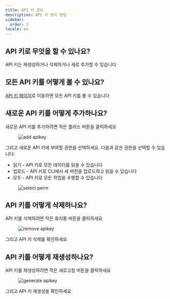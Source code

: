 ```yaml
---
title: API 키 관리
description: API 키 관리 방법
sidebar:
  order: 3
locale: ko
---
```


## API 키로 무엇을 할 수 있나요?

API 키는 재생성하거나 삭제하거나 새로 추가할 수 있습니다

## 모든 API 키를 어떻게 볼 수 있나요?

[API 키 페이지](https://webcapgo.app/dashboard/apikeys/)로 이동하면 모든 API 키를 볼 수 있습니다

## 새로운 API 키를 어떻게 추가하나요?

새로운 API 키를 추가하려면 작은 플러스 버튼을 클릭하세요

<figure><img src="/apikeys-add.webp" alt="add apikey" /><figcaption></figcaption></figure>

그리고 새로운 API 키에 부여할 권한을 선택하세요. 다음과 같은 권한을 선택할 수 있습니다:

 - 읽기 - API 키로 모든 데이터를 읽을 수 있습니다
 - 업로드 - API 키로 CLI에서 새 버전을 업로드하고 읽을 수 있습니다
 - 모두 - API 키로 모든 작업을 수행할 수 있습니다

<figure><img src="/apikeys-select-perm.webp" alt="select perm" /><figcaption></figcaption></figure>

## API 키를 어떻게 삭제하나요?

API 키를 삭제하려면 작은 휴지통 버튼을 클릭하세요

<figure><img src="/apikeys-remove.webp" alt="remove apikey" /><figcaption></figcaption></figure>

그리고 API 키 삭제를 확인하세요

## API 키를 어떻게 재생성하나요?

API 키를 재생성하려면 작은 새로고침 버튼을 클릭하세요

<figure><img src="/apikeys-regenerate.webp" alt="generate apikey" /><figcaption></figcaption></figure>

그리고 API 키 재생성을 확인하세요